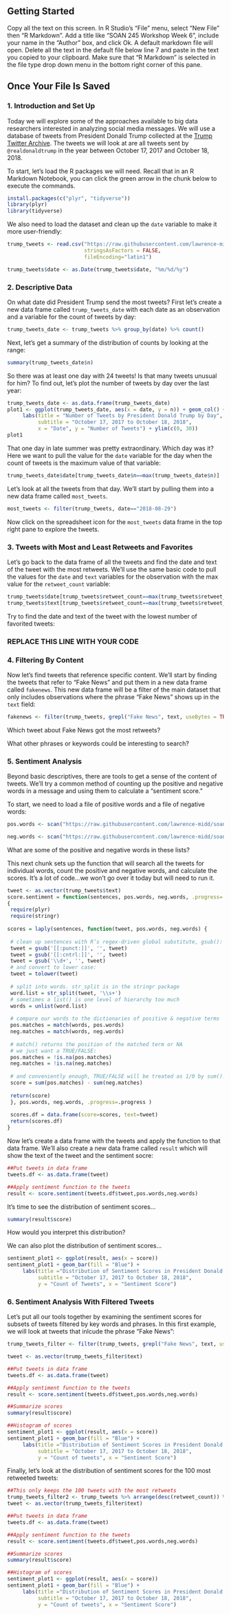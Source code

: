 ## Getting Started

Copy all the text on this screen. In R Studio's "File" menu, select "New File" then "R Markdown". Add a title like "SOAN 245 Workshop Week 6", include your name in the "Author" box, and click Ok. A default markdown file will open. Delete all the text in the default file below line 7 and paste in the text you copied to your clipboard. Make sure that "R Markdown" is selected in the file type drop down menu in the bottom right corner of this pane.

## Once Your File Is Saved


### 1. Introduction and Set Up

Today we will explore some of the approaches available to big data researchers interested in analyzing social media messages. We will use a database of tweets from President Donald Trump collected at the [Trump Twitter Archive](http://trumptwitterarchive.com). The tweets we will look at are all tweets sent by `@realdonaldtrump` in the year between October 17, 2017 and October 18, 2018.

To start, let's load the R packages we will need. Recall that in an R Markdown Notebook, you can click the green arrow in the chunk below to execute the commands.

```r
install.packages(c("plyr", "tidyverse"))
library(plyr)
library(tidyverse)
```

We also need to load the dataset and clean up the `date` variable to make it more user-friendly:

```r
trump_tweets <- read.csv("https://raw.githubusercontent.com/lawrence-midd/soan245/2018/workshop_06_tweets.csv", 
                         stringsAsFactors = FALSE, 
                         fileEncoding="latin1")

trump_tweets$date <- as.Date(trump_tweets$date, "%m/%d/%y")
```


### 2. Descriptive Data

On what date did President Trump send the most tweets? First let's create a new data frame called `trump_tweets_date` with each date as an observation and a variable for the count of tweets by day:
```r
trump_tweets_date <- trump_tweets %>% group_by(date) %>% count()
```

Next, let's get a summary of the distribution of counts by looking at the range:
```r
summary(trump_tweets_date$n)
```

So there was at least one day with 24 tweets! Is that many tweets unusual for him? To find out, let's plot the number of tweets by day over the last year:
```r
trump_tweets_date <- as.data.frame(trump_tweets_date)
plot1 <- ggplot(trump_tweets_date, aes(x = date, y = n)) + geom_col() + 
     labs(title = "Number of Tweets by President Donald Trump by Day",
          subtitle = "October 17, 2017 to October 18, 2018", 
          x = "Date", y = "Number of Tweets") + ylim(c(0, 30))
plot1
```

That one day in late summer was pretty extraordinary. Which day was it? Here we want to pull the value for the `date` variable for the day when the count of tweets is the maximum value of that variable:

```r
trump_tweets_date$date[trump_tweets_date$n==max(trump_tweets_date$n)]
```

Let's look at all the tweets from that day. We'll start by pulling them into a new data frame called `most_tweets`.

```r
most_tweets <- filter(trump_tweets, date=="2018-08-29")
```

Now click on the spreadsheet icon for the `most_tweets` data frame in the top right pane to explore the tweets.


### 3. Tweets with Most and Least Retweets and Favorites

Let's go back to the data frame of all the tweets and find the date and text of the tweet with the most retweets. We'll use the same basic code to pull the values for the `date` and `text` variables for the observation with the max value for the `retweet_count` variable:

```r
trump_tweets$date[trump_tweets$retweet_count==max(trump_tweets$retweet_count)]
trump_tweets$text[trump_tweets$retweet_count==max(trump_tweets$retweet_count)]
```

Try to find the date and text of the tweet with the lowest number of favorited tweets:

### REPLACE THIS LINE WITH YOUR CODE


### 4. Filtering By Content

Now let's find tweets that reference specific content. We'll start by finding the tweets that refer to "Fake News" and put them in a new data frame called `fakenews`. This new data frame will be a filter of the main dataset that only includes observations where the phrase "Fake News" shows up in the `text` field:

```r
fakenews <- filter(trump_tweets, grepl("Fake News", text, useBytes = TRUE, ignore.case = TRUE))
```

Which tweet about Fake News got the most retweets? 


What other phrases or keywords could be interesting to search?



### 5. Sentiment Analysis

Beyond basic descriptives, there are tools to get a sense of the content of tweets. We'll try a common method of counting up the positive and negative words in a message and using them to calculate a "sentiment score."

To start, we need to load a file of positive words and a file of negative words:

```r

pos.words <- scan("https://raw.githubusercontent.com/lawrence-midd/soan245/2018/workshop_06_positive_words.csv", what = "character")

neg.words <- scan("https://raw.githubusercontent.com/lawrence-midd/soan245/2018/workshop_06_negative_words.csv", what = "character")
```

What are some of the positive and negative words in these lists?

This next chunk sets up the function that will search all the tweets for individual words, count the positive and negative words, and calculate the scores. It's a lot of code...we won't go over it today but will need to run it.

```r

tweet <- as.vector(trump_tweets$text)
score.sentiment = function(sentences, pos.words, neg.words, .progress='none')
{
 require(plyr)
 require(stringr)
 
scores = laply(sentences, function(tweet, pos.words, neg.words) {
 
 # clean up sentences with R’s regex-driven global substitute, gsub():
 tweet = gsub('[[:punct:]]', '', tweet)
 tweet = gsub('[[:cntrl:]]', '', tweet)
 tweet = gsub('\\d+', '', tweet)
 # and convert to lower case:
 tweet = tolower(tweet)
 
 # split into words. str_split is in the stringr package
 word.list = str_split(tweet, '\\s+')
 # sometimes a list() is one level of hierarchy too much
 words = unlist(word.list)
 
 # compare our words to the dictionaries of positive & negative terms
 pos.matches = match(words, pos.words)
 neg.matches = match(words, neg.words)
 
 # match() returns the position of the matched term or NA
 # we just want a TRUE/FALSE:
 pos.matches = !is.na(pos.matches)
 neg.matches = !is.na(neg.matches)
 
 # and conveniently enough, TRUE/FALSE will be treated as 1/0 by sum():
 score = sum(pos.matches) - sum(neg.matches)
 
 return(score)
 }, pos.words, neg.words, .progress=.progress )
 
 scores.df = data.frame(score=scores, text=tweet)
 return(scores.df)
}
```


Now let's create a data frame with the tweets and apply the function to that data frame. We'll also create a new data frame called `result` which will show the text of the tweet and the sentiment socre:
```r
##Put tweets in data frame
tweets.df <- as.data.frame(tweet)

##Apply sentiment function to the tweets
result <- score.sentiment(tweets.df$tweet,pos.words,neg.words)
```

It's time to see the distribution of sentiment scores...
```r
summary(result$score)
```

How would you interpret this distribution?

We can also plot the distribution of sentiment scores...
```r
sentiment_plot1 <- ggplot(result, aes(x = score))
sentiment_plot1 + geom_bar(fill = "Blue") + 
     labs(title ="Distribution of Sentiment Scores in President Donald Trump's Tweets", 
          subtitle = "October 17, 2017 to October 18, 2018", 
          y = "Count of Tweets", x = "Sentiment Score")
```


### 6. Sentiment Analysis With Filtered Tweets

Let's put all our tools together by examining the sentiment scores for subsets of tweets filtered by key words and phrases. In this first example, we will look at tweets that inlcude the phrase "Fake News":

```r

trump_tweets_filter <- filter(trump_tweets, grepl("Fake News", text, useBytes = TRUE, ignore.case = TRUE))

tweet <- as.vector(trump_tweets_filter$text)

##Put tweets in data frame
tweets.df <- as.data.frame(tweet)

##Apply sentiment function to the tweets
result <- score.sentiment(tweets.df$tweet,pos.words,neg.words)

##Summarize scores
summary(result$score)

##Histogram of scores
sentiment_plot1 <- ggplot(result, aes(x = score))
sentiment_plot1 + geom_bar(fill = "Blue") + 
     labs(title ="Distribution of Sentiment Scores in President Donald Trump's Tweets Referencing `Fake News`", 
          subtitle = "October 17, 2017 to October 18, 2018", 
          y = "Count of tweets", x = "Sentiment Score")
```


Finally, let's look at the distribution of sentiment scores for the 100 most retweeted tweets:

```r

##This only keeps the 100 tweets with the most retweets
trump_tweets_filter2 <- trump_tweets %>% arrange(desc(retweet_count)) %>% top_n(100, retweet_count)
tweet <- as.vector(trump_tweets_filter$text)

##Put tweets in data frame
tweets.df <- as.data.frame(tweet)

##Apply sentiment function to the tweets
result <- score.sentiment(tweets.df$tweet,pos.words,neg.words)

##Summarize scores
summary(result$score)

##Histogram of scores
sentiment_plot1 <- ggplot(result, aes(x = score))
sentiment_plot1 + geom_bar(fill = "Blue") + 
     labs(title ="Distribution of Sentiment Scores in President Donald Trump's 100 Most Retweeted Tweets", 
          subtitle = "October 17, 2017 to October 18, 2018", 
          y = "Count of tweets", x = "Sentiment Score")
```
